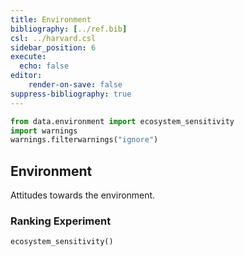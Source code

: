 ```yaml
---
title: Environment
bibliography: [../ref.bib]
csl: ../harvard.csl
sidebar_position: 6
execute:
  echo: false
editor:
    render-on-save: false
suppress-bibliography: true
---
```


```python
from data.environment import ecosystem_sensitivity
import warnings
warnings.filterwarnings("ignore")
```

## Environment
Attitudes towards the environment.

### Ranking Experiment

```python
ecosystem_sensitivity()
```